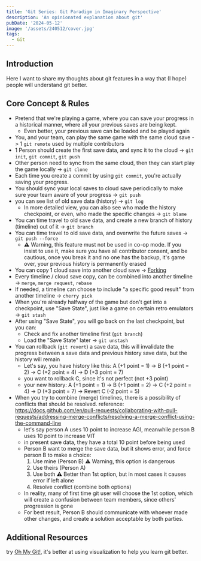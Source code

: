 ```yaml
---
title: 'Git Series: Git Paradigm in Imaginary Perspective'
description: 'An opinionated explanation about git'
pubDate: '2024-05-12'
image: '/assets/240512/cover.jpg'
tags:
  - Git
---
```


## Introduction
Here I want to share my thoughts about git features in a way that \(I hope\) 
people will understand git better.

## Core Concept & Rules
- Pretend that we're playing a game, where you can save your progress in a historical manner, where all your previous saves are being kept.
  - Even better, your previous save can be loaded and be played again
- You, and your team, can play the same game with the same cloud save -> 1 `git remote` used by multiple contributors
- 1 Person should create the first save data, and sync it to the cloud -> `git init`, `git commit`, `git push`
- Other person need to sync from the same cloud, then they can start play the game locally -> `git clone`
- Each time you create a commit by using `git commit`, you're actually saving your progress.
- You should sync your local saves to cloud save periodically to make sure your team aware of your progress -> `git push`
- you can see list of old save data (history) -> `git log`
  - In more detailed view, you can also see who made the history checkpoint, or even, who made the specific changes -> `git blame`
- You can time travel to old save data, and create a new branch of history (timeline) out of it -> `git branch`
- You can time travel to old save data, and overwrite the future saves -> `git push --force` 
  - ⚠️ Warning, this feature must not be used in co-op mode. If you insist to use it, 
make sure you have all contributor consent, and be cautious, once you break it and no one has the backup, 
it's game over, your previous history is permanently erased
- You can copy 1 cloud save into another cloud save -> [Forking](https://docs.github.com/en/pull-requests/collaborating-with-pull-requests/working-with-forks/fork-a-repo)
- Every timeline / cloud save copy, can be combined into another timeline -> `merge`, `merge request`, `rebase`
- If needed, a timeline can choose to include "a specific good result" from another timeline -> `cherry pick`
- When you're already halfway of the game but don't get into a checkpoint, use "Save State", just like a game on certain retro emulators -> `git stash`
- After using "Save State", you will go back on the last checkpoint, but you can:
  - Check and fix another timeline first (`git branch`)
  - Load the "Save State" later -> `git unstash`
- You can rollback (`git revert`) a save data, this will invalidate the progress between a save data and previous history save data, but the history will remain
  - Let's say, you have history like this: A (+1 point = 1) -> B (+1 point = 2) -> C (+2 point = 4) -> D (+3 point = 7) 
  - you want to rollback C, since it's not perfect (not +3 point)
  - your new history: A (+1 point = 1) -> B (+1 point = 2) -> C (+2 point = 4) -> D (+3 point = 7) -> Revert C (-2 point = 5)
- When you try to combine (merge) timelines, there is a possibility of conflicts that should be resolved. 
reference: https://docs.github.com/en/pull-requests/collaborating-with-pull-requests/addressing-merge-conflicts/resolving-a-merge-conflict-using-the-command-line
  - let's say person A uses 10 point to increase AGI, meanwhile person B uses 10 point to increase VIT
  - in present save data, they have a total 10 point before being used
  - Person B want to merge the save data, but it shows error, and force person B to make a choice:
    1. Use mine (Person B) ⚠️ Warning, this option is dangerous
    2. Use theirs (Person A)
    3. Use both ⚠️ Better than 1st option, but in most cases it causes error if left alone
    4. Resolve conflict (combine both options)
  - In reality, many of first time git user will choose the 1st option, which will create a confusion between team members, since others' progression is gone
  - For best result, Person B should communicate with whoever made other changes, and create a solution acceptable by both parties.

## Additional Resources
try [Oh My Git!](https://ohmygit.org/), it's better at using visualization to help you learn git better.